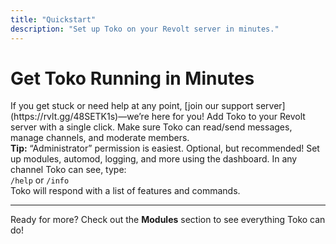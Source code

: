 ```yaml
---
title: "Quickstart"
description: "Set up Toko on your Revolt server in minutes."
---
```


# Get Toko Running in Minutes

<Info>
If you get stuck or need help at any point, [join our support server](https://rvlt.gg/48SETK1s)—we’re here for you!
</Info>

<CardGroup cols={2}>
  <Card
    title="1. Invite Toko"
    icon="plus"
    href="https://app.revolt.chat/bot/01JXB622CH7VDC0KFH1VVCC0NJ"
  >
    Add Toko to your Revolt server with a single click.
  </Card>
  <Card
    title="2. Set Permissions"
    icon="shield"
  >
    Make sure Toko can read/send messages, manage channels, and moderate members.<br/>
    <b>Tip:</b> “Administrator” permission is easiest.
  </Card>
  <Card
    title="3. Configure Toko"
    icon="gear"
    href="https://tokobot.xyz/dashboard"
  >
    Optional, but recommended! Set up modules, automod, logging, and more using the dashboard.
  </Card>
  <Card
    title="4. Try a Command"
    icon="terminal"
  >
    In any channel Toko can see, type:<br/>
    <code>/help</code> or <code>/info</code><br/>
    Toko will respond with a list of features and commands.
  </Card>
</CardGroup>

---

<Info>
Ready for more?  
Check out the <b>Modules</b> section to see everything Toko can do!
</Info>
